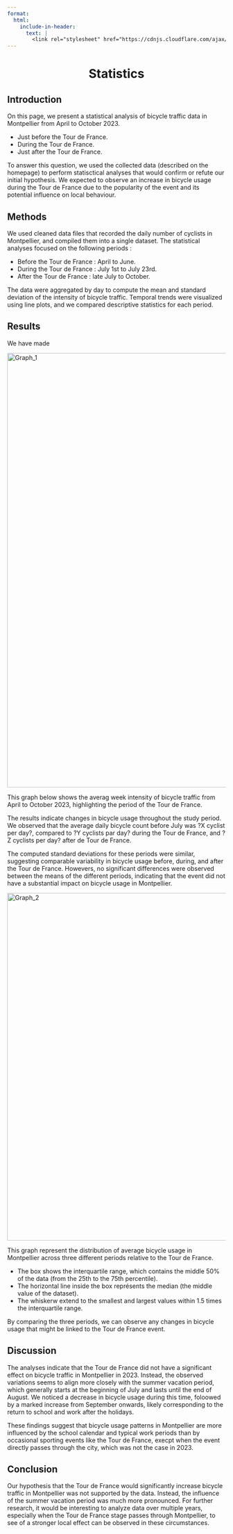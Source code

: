 ```yaml
---
format:
  html:
    include-in-header:
      text: |
        <link rel="stylesheet" href="https://cdnjs.cloudflare.com/ajax/libs/font-awesome/6.0.0/css/all.min.css">
---
```


<div style="text-align: center;">
<h1>Statistics <i class="fas fa-chart-line"></i></h1>
</div>

## Introduction

<p class = "text"> On this page, we present a statistical analysis of bicycle traffic data in Montpellier from April to October 2023. </p>

<ul class="text">
    <li>Just before the Tour de France.</li>
    <li>During the Tour de France.</li>
    <li>Just after the Tour de France.</li>
</ul>

<p class = "text"> To answer this question, we used the collected data (described on the homepage) to perform statisctical analyses that would confirm or refute our initial hypothesis. We expected to observe an increase in bicycle usage during the Tour de France due to the popularity of the event and its potential influence on local behaviour. </p>

## Methods

<p class = "text"> We used  cleaned data files that recorded the daily number of cyclists in Montpellier, and compiled them into a single dataset. The statistical analyses focused on the following periods : </p>

<ul class = "text"> 
    <li>Before the Tour de France : April to June. </li>
    <li>During the Tour de France : July 1st to July 23rd.</li>
    <li>After the Tour de France : late July to October. </li>
</ul>

<p class = "text"> The data were aggregated by day to compute the mean and standard deviation of the intensity of bicycle traffic. Temporal trends were visualized using line plots, and we compared descriptive statistics for each period. </p>

## Results

We have made 

<img src="/images/Graph_1.png" alt="Graph_1" width="1000px">

<p class = "text"> This graph below shows the averag week intensity of bicycle traffic from April to October 2023, highlighting the period of the Tour de France. </p>

<p class = "text"> The results indicate changes in bicycle usage throughout the study period. We observed that the average daily bicycle count before July was ?X cyclist per day?, compared to ?Y cyclists par day? during the Tour de France, and ?Z cyclists per day? after de Tour de France. </p>

<p class = "text"> The computed standard deviations for these periods were similar, suggesting comparable variability in bicycle usage before, during, and after the Tour de France. Howevers, no significant differences were observed between the means of the different periods, indicating that the event did not have a substantial impact on bicycle usage in Montpellier. </p>

<img src="/images/Graph_2.png" alt="Graph_2" width="800px">

<p class = "text"> This graph represent the distribution of average bicycle usage in Montpellier across three different periods relative to the Tour de France. </p>

<ul class = "text"> 
    <li> The box shows the interquartile range, which contains the middle 50% of the data (from the 25th to the 75th percentile). </li>
    <li> The horizontal line inside the box représents the median (the middle value of the dataset). </li>
    <li> The whiskerw extend to the smallest and largest values within 1.5 times the interquartile range. </li>
</ul>

<p class = "text"> By comparing the three periods, we can observe any changes in bicycle usage that might be linked to the Tour de France event. </p>

## Discussion

<p class = "text"> The analyses indicate that the Tour de France did not have a significant effect on bicycle traffic in Montpellier in 2023. Instead, the observed variations seems to align more closely with the summer vacation period, which generally starts at the beginning of July and lasts until the end of August. We noticed a decrease in bicycle usage during this time, foloowed by a marked increase from September onwards, likely corresponding to the return to school and work after the holidays. </p>

<p class = "text"> These findings suggest that bicycle usage patterns in Montpellier are more influenced by the school calendar and typical work periods than by occasional sporting events like the Tour de France, execpt when the event directly passes through the city, which was not the case in 2023. </p>

## Conclusion

<p class = "text"> Our hypothesis that the Tour de France would significantly increase bicycle traffic in Montpellier was not supported by the data. Instead, the influence of the summer vacation period was much more pronounced. For further research, it would be interesting to analyze data over multiple years, especially when the Tour de France stage passes through Montpellier, to see of a stronger local effect can be observed in these circumstances. </p>